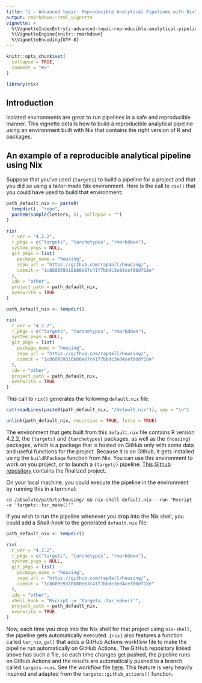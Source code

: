 ```yaml
---
title: "z - Advanced topic: Reproducible Analytical Pipelines with Nix"
output: rmarkdown::html_vignette
vignette: >
  %\VignetteIndexEntry{z-advanced-topic-reproducible-analytical-pipelines-with-nix}
  %\VignetteEngine{knitr::rmarkdown}
  %\VignetteEncoding{UTF-8}
---
```


```r
knitr::opts_chunk$set(
  collapse = TRUE,
  comment = "#>"
)
```

```r
library(rix)
```

## Introduction

Isolated environments are great to run pipelines in a safe and reproducible
manner. This vignette details how to build a reproducible analytical pipeline
using an environment built with Nix that contains the right version of R and
packages.


## An example of a reproducible analytical pipeline using Nix

Suppose that you've used `{targets}` to build a pipeline for a project and that
you did so using a tailor-made Nix environment. Here is the call to `rix()` that
you could have used to build that environment:

```r
path_default_nix <- paste0(
  tempdir(), "repo",
  paste0(sample(letters, 5), collapse = "")
)

rix(
  r_ver = "4.2.2",
  r_pkgs = c("targets", "tarchetypes", "rmarkdown"),
  system_pkgs = NULL,
  git_pkgs = list(
    package_name = "housing",
    repo_url = "https://github.com/rap4all/housing/",
    commit = "1c860959310b80e67c41f7bbdc3e84cef00df18e"
  ),
  ide = "other",
  project_path = path_default_nix,
  overwrite = TRUE
)
```

```r
path_default_nix <- tempdir()

rix(
  r_ver = "4.2.2",
  r_pkgs = c("targets", "tarchetypes", "rmarkdown"),
  system_pkgs = NULL,
  git_pkgs = list(
    package_name = "housing",
    repo_url = "https://github.com/rap4all/housing/",
    commit = "1c860959310b80e67c41f7bbdc3e84cef00df18e"
  ),
  ide = "other",
  project_path = path_default_nix,
  overwrite = TRUE
)
```

This call to `rix()` generates the following `default.nix` file:

```r
cat(readLines(paste0(path_default_nix, "/default.nix")), sep = "\n")
```

```r
unlink(path_default_nix, recursive = TRUE, force = TRUE)
```

The environment that gets built from this `default.nix` file contains R version
4.2.2, the `{targets}` and `{tarchetypes}` packages, as well as the `{housing}`
packages, which is a package that is hosted on GitHub only with some data and
useful functions for the project. Because it is on Github, it gets installed
using the `buildRPackage` function from Nix. You can use this environment to
work on you project, or to launch a `{targets}` pipeline. [This Github
repository](https://github.com/ropensci/nix_targets_pipeline/tree/master)
contains the finalized project.

On your local machine, you could execute the pipeline in the environment by
running this in a terminal:

```
cd /absolute/path/to/housing/ && nix-shell default.nix --run "Rscript -e 'targets::tar_make()'"
```

If you wish to run the pipeline whenever you drop into the Nix shell, you could
add a *Shell-hook* to the generated `default.nix` file:

```r
path_default_nix <- tempdir()

rix(
  r_ver = "4.2.2",
  r_pkgs = c("targets", "tarchetypes", "rmarkdown"),
  system_pkgs = NULL,
  git_pkgs = list(
    package_name = "housing",
    repo_url = "https://github.com/rap4all/housing/",
    commit = "1c860959310b80e67c41f7bbdc3e84cef00df18e"
  ),
  ide = "other",
  shell_hook = "Rscript -e 'targets::tar_make()'",
  project_path = path_default_nix,
  overwrite = TRUE
)
```

Now, each time you drop into the Nix shell for that project using `nix-shell`,
the pipeline gets automatically executed. `{rix}` also features a function
called `tar_nix_ga()` that adds a GitHub Actions workflow file to make the
pipeline run automatically on GitHub Actions. The GitHub repository linked above
has such a file, so each time changes get pushed, the pipeline runs on Github
Actions and the results are automatically pushed to a branch called
`targets-runs`. See the workflow file
[here](https://github.com/ropensci/nix_targets_pipeline/blob/master/.github/workflows/run-pipeline.yaml).
This feature is very heavily inspired and adapted from the
`targets::github_actions()` function.

